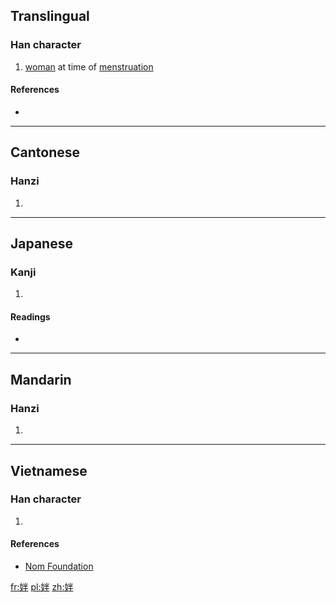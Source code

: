 ==Translingual==

===Han character===
{{Han char|rn=38|rad=女|as=05|sn=8|four=4945<sub>0</sub>|canj=女火手 (VFQ), X女火手 (XVFQ)|ids=⿰[[女]][[半]]}}

# [[woman]] at time of [[menstruation]]

====References====
* {{Han ref|kx=0258.070|dkj=06157|dj=0523.140|hdz=21040.100|uh=59C5|ud=22981|bh=A972|bd=43378}}

----

==Cantonese==

===Hanzi===
{{yue-hanzi|jyut=[[bun3]]|y=bun3}}

# {{defn|lang=yue|sort=女05}}

----

==Japanese==

===Kanji===
{{ja-kanji|grade=|rs=女05}}

# {{defn|lang=ja|sort=女05}}

====Readings====
* {{ja-readings|on=[[はん]] (han)|kun=[[みもさがきずつく]] (mimosagakizutsuku)}}

----

==Mandarin==

===Hanzi===
{{cmn-hanzi|pin=[[bàn]] ([[ban4]])|wg=pan<sup>4</sup>}}

# {{defn|lang=cmn|sort=女05}}

----

==Vietnamese==

===Han character===
{{vi-hantu|[[nửa]], [[nữa]]|rs=女05}}

# {{defn|lang=vi|sort=女05}}

====References====
*[http://nomfoundation.org/common/nom_details.php?codepoint=59c5 Nom Foundation]

[[fr:姅]]
[[pl:姅]]
[[zh:姅]]
